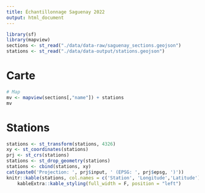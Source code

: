 ```yaml
---
title: Échantillonnage Saguenay 2022
output: html_document
---
```


```r
library(sf)
library(mapview)
sections <- st_read("./data/data-raw/saguenay_sections.geojson")
stations <- st_read("./data/data-output/stations.geojson")
```

# Carte

```r
# Map
mv <- mapview(sections[,"name"]) + stations
mv
```

# Stations 

```r
stations <- st_transform(stations, 4326)
xy <- st_coordinates(stations)
prj <- st_crs(stations)
stations <- st_drop_geometry(stations)
stations <- cbind(stations, xy)
cat(paste0('Projection: ', prj$input, ' (EPSG: ', prj$epsg, ')'))
knitr::kable(stations, col.names = c('Station', 'Longitude','Latitude'), row.names = FALSE) %>%
    kableExtra::kable_styling(full_width = F, position = "left")
```
